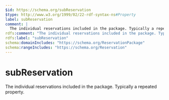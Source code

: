 ```yaml
---
$id: https://schema.org/subReservation
$type: http://www.w3.org/1999/02/22-rdf-syntax-ns#Property
label: subReservation
comment: |
  The individual reservations included in the package. Typically a repeated property.
rdfs:comment: "The individual reservations included in the package. Typically a repeated property."
rdfs:label: "subReservation"
schema:domainIncludes: "https://schema.org/ReservationPackage"
schema:rangeIncludes: "https://schema.org/Reservation"
---
```


# subReservation

The individual reservations included in the package. Typically a repeated property.


